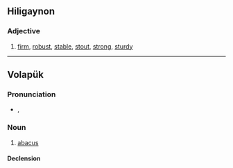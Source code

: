 ==Hiligaynon==

===Adjective===
{{hil-adj|bákud}}

# [[firm]], [[robust]], [[stable]], [[stout]], [[strong]], [[sturdy]]

----

==Volapük==

===Pronunciation===
* {{IPA|[baˈkud]|lang=vo}}, {{SAMPA|[ba"kud]}}

===Noun===
{{infl|vo|noun}}

# [[abacus]]

====Declension====
{{vo-decl-noun}}